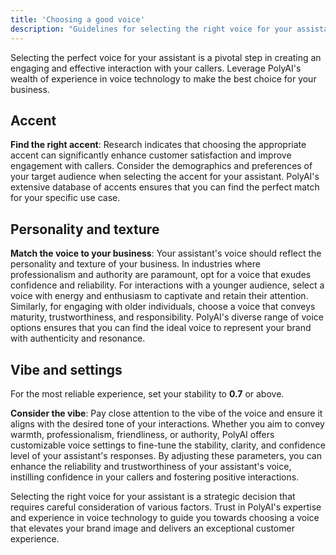 ```yaml
---
title: 'Choosing a good voice'
description: "Guidelines for selecting the right voice for your assistant, backed by PolyAI's expertise."
---
```


Selecting the perfect voice for your assistant is a pivotal step in creating an engaging and effective interaction with your
callers. Leverage PolyAI's wealth of experience in voice technology to make the best choice for your business.

## Accent

**Find the right accent**: Research indicates that choosing the appropriate accent can significantly enhance customer satisfaction
 and improve engagement with callers. Consider the demographics and preferences of your target audience when selecting the accent
 for your assistant. PolyAI's extensive database of accents ensures that you can find the perfect match for your specific use case.

## Personality and texture

**Match the voice to your business**: Your assistant's voice should reflect the personality and texture of your business. In
 industries where professionalism and authority are paramount, opt for a voice that exudes confidence and reliability. For
 interactions with a younger audience, select a voice with energy and enthusiasm to captivate and retain their attention. Similarly,
 for engaging with older individuals, choose a voice that conveys maturity, trustworthiness, and responsibility. PolyAI's diverse
 range of voice options ensures that you can find the ideal voice to represent your brand with authenticity and resonance.

## Vibe and settings

<Tip> For the most reliable experience, set your stability to **0.7** or above. </Tip>

**Consider the vibe**: Pay close attention to the vibe of the voice and ensure it aligns with the desired tone of your interactions. Whether
you aim to convey warmth, professionalism, friendliness, or authority, PolyAI offers customizable voice settings to fine-tune the stability,
clarity, and confidence level of your assistant's responses. By adjusting these parameters, you can enhance the reliability and trustworthiness
of your assistant's voice, instilling confidence in your callers and fostering positive interactions.


Selecting the right voice for your assistant is a strategic decision that requires careful consideration of various factors. Trust in PolyAI's expertise and experience in voice technology to guide you towards choosing a voice that elevates your brand image and delivers an exceptional customer experience.
